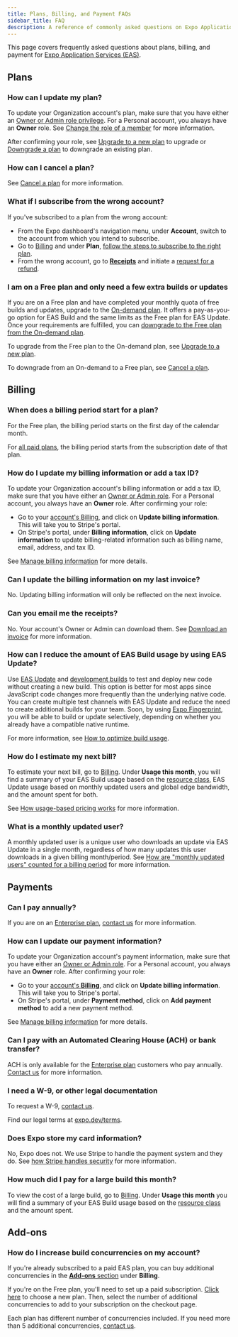 ```yaml
---
title: Plans, Billing, and Payment FAQs
sidebar_title: FAQ
description: A reference of commonly asked questions on Expo Application Services (EAS) plans, billing, and payment.
---
```


This page covers frequently asked questions about plans, billing, and payment for [Expo Application Services (EAS)](/eas/).

## Plans

### How can I update my plan?

To update your Organization account's plan, make sure that you have either an [Owner or Admin role privilege](/accounts/account-types/#manage-access). For a Personal account, you always have an **Owner** role. See [Change the role of a member](/accounts/account-types/#change-the-role-of-a-member) for more information.

After confirming your role, see [Upgrade to a new plan](/billing/manage/#upgrade-to-a-new-plan) to upgrade or [Downgrade a plan](/billing/manage/#downgrade-a-plan) to downgrade an existing plan.

### How can I cancel a plan?

See [Cancel a plan](/billing/manage/#cancel-a-plan) for more information.

### What if I subscribe from the wrong account?

If you've subscribed to a plan from the wrong account:

- From the Expo dashboard's navigation menu, under **Account**, switch to the account from which you intend to subscribe.
- Go to [Billing](https://expo.dev/settings/billing) and under **Plan**, [follow the steps to subscribe to the right plan](/billing/manage/#upgrade-to-a-new-plan).
- From the wrong account, go to **[Receipts](https://expo.dev/accounts/[account]/settings/receipts)** and initiate a [request for a refund](/billing/invoices-and-receipts/#request-a-refund).

### I am on a Free plan and only need a few extra builds or updates

If you are on a Free plan and have completed your monthly quota of free builds and updates, upgrade to the [On-demand plan](/billing/plans/). It offers a pay-as-you-go option for EAS Build and the same limits as the Free plan for EAS Update. Once your requirements are fulfilled, you can [downgrade to the Free plan from the On-demand plan](/billing/manage/#cancel-a-plan).

To upgrade from the Free plan to the On-demand plan, see [Upgrade to a new plan](/billing/manage/#upgrade-to-a-new-plan).

To downgrade from an On-demand to a Free plan, see [Cancel a plan](/billing/manage/#cancel-a-plan).

## Billing

### When does a billing period start for a plan?

For the Free plan, the billing period starts on the first day of the calendar month.

For [all paid plans](/billing/plans/#plans), the billing period starts from the subscription date of that plan.

### How do I update my billing information or add a tax ID?

To update your Organization account's billing information or add a tax ID, make sure that you have either an [Owner or Admin role](/accounts/account-types/#manage-access). For a Personal account, you always have an **Owner** role. After confirming your role:

- Go to your [account's Billing](https://expo.dev/settings/billing), and click on **Update billing information**. This will take you to Stripe's portal.
- On Stripe's portal, under **Billing information**, click on **Update information** to update billing-related information such as billing name, email, address, and tax ID.

See [Manage billing information](/billing/manage/#manage-billing-information) for more details.

### Can I update the billing information on my last invoice?

No. Updating billing information will only be reflected on the next invoice.

### Can you email me the receipts?

No. Your account's Owner or Admin can download them. See [Download an invoice](/billing/invoices-and-receipts/#download-and-view-an-invoice) for more information.

### How can I reduce the amount of EAS Build usage by using EAS Update?

Use [EAS Update](/eas-update/introduction/) and [development builds](/develop/development-builds/introduction/) to test and deploy new code without creating a new build. This option is better for most apps since JavaScript code changes more frequently than the underlying native code. You can create multiple test channels with EAS Update and reduce the need to create additional builds for your team. Soon, by using [Expo Fingerprint](https://expo.dev/blog/fingerprint-your-native-runtime), you will be able to build or update selectively, depending on whether you already have a compatible native runtime.

For more information, see [How to optimize build usage](/billing/usage-based-pricing/#how-to-optimize-build-usage).

### How do I estimate my next bill?

To estimate your next bill, go to [Billing](https://expo.dev/settings/billing). Under **Usage this month**, you will find a summary of your EAS Build usage based on the [resource class](/build/eas-json/#selecting-resource-class), EAS Update usage based on monthly updated users and global edge bandwidth, and the amount spent for both.

See [How usage-based pricing works](/billing/usage-based-pricing/#how-usage-based-pricing-works) for more information.

### What is a monthly updated user?

A monthly updated user is a unique user who downloads an update via EAS Update in a single month, regardless of how many updates this user downloads in a given billing month/period. See [How are "monthly updated users" counted for a billing period](/eas-update/faq/#how-are-monthly-updated-users-counted-for-a-billing-cycle) for more information.

## Payments

### Can I pay annually?

If you are on an [Enterprise plan](/billing/plans/#enterprise), [contact us](https://expo.dev/contact) for more information.

### How can I update our payment information?

To update your Organization account's payment information, make sure that you have either an [Owner or Admin role](/accounts/account-types/#manage-access). For a Personal account, you always have an **Owner** role. After confirming your role:

- Go to your [account's **Billing**](https://expo.dev/settings/billing), and click on **Update billing information**. This will take you to Stripe's portal.
- On Stripe's portal, under **Payment method**, click on **Add payment method** to add a new payment method.

See [Manage billing information](/billing/manage/#payment-method) for more details.

### Can I pay with an Automated Clearing House (ACH) or bank transfer?

ACH is only available for the [Enterprise plan](/billing/plans/#enterprise) customers who pay annually. [Contact us](https://expo.dev/contact) for more information.

### I need a W-9, or other legal documentation

To request a W-9, [contact us](https://expo.dev/contact).

Find our legal terms at [expo.dev/terms](https://expo.dev/terms).

### Does Expo store my card information?

No, Expo does not. We use Stripe to handle the payment system and they do. See [how Stripe handles security](https://docs.stripe.com/security) for more information.

### How much did I pay for a large build this month?

To view the cost of a large build, go to [Billing](https://expo.dev/settings/billing). Under **Usage this month** you will find a summary of your EAS Build usage based on the [resource class](/build/eas-json/#selecting-resource-class) and the amount spent.

## Add-ons

### How do I increase build concurrencies on my account?

If you're already subscribed to a paid EAS plan, you can buy additional concurrencies in the [**Add-ons** section](https://expo.dev/settings/billing) under **Billing**.

If you're on the Free plan, you'll need to set up a paid subscription. [Click here](https://expo.dev/accounts/[account]/settings/billing/cart) to choose a new plan. Then, select the number of additional concurrencies to add to your subscription on the checkout page.

Each plan has different number of concurrencies included. If you need more than 5 additional concurrencies, [contact us](https://expo.dev/contact).
